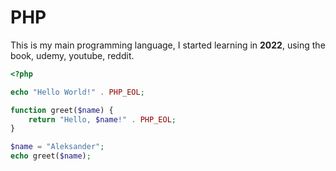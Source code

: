 # PHP

This is my main programming language, I started learning in **2022**, using the book, udemy, youtube, reddit.

```php
<?php

echo "Hello World!" . PHP_EOL;

function greet($name) {
    return "Hello, $name!" . PHP_EOL;
}

$name = "Aleksander";
echo greet($name);
```